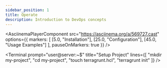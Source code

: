 ```yaml
---
sidebar_position: 1
title: Operate
description: Introduction to DevOps concepts
---
```



<AsciinemaPlayerComponent 
  src="https://asciinema.org/a/569727.cast" 
  options={{
    markers: [
      [5.0, "Installation"],
      [25.0, "Configuration"], 
      [45.0, "Usage Examples"]
    ],
    pauseOnMarkers: true
  }}
/>



<Terminal  prompt="user@server:~$"
  title="Setup Project"
  lines={[
    "mkdir my-project",
    "cd my-project", 
    "touch terragrunt.hcl",
    "terragrunt init"
  ]}
/>

